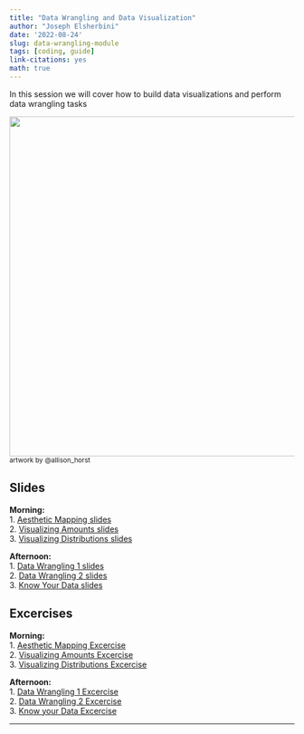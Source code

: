 ```yaml
---
title: "Data Wrangling and Data Visualization"
author: "Joseph Elsherbini"
date: '2022-08-24'
slug: data-wrangling-module
tags: [coding, guide]
link-citations: yes
math: true
---
```




In this session we will cover how to build data visualizations and perform data wrangling tasks

![](/modules/penguins.png){width=600px}  
<small>artwork by @allison_horst</small>

## Slides

**Morning:**  
1. [Aesthetic Mapping slides](/modules/morning-aesthetic-mapping-slides.html)  
2. [Visualizing Amounts slides](/modules/morning-visualizing-amounts-slides.html)  
3. [Visualizing Distributions slides](/modules/morning-visualizing-distributions-slides.html)  

**Afternoon:**  
1. [Data Wrangling 1 slides](/modules/data-wrangling-1.html)  
2. [Data Wrangling 2 slides](/modules/data-wrangling-2.html)  
3. [Know Your Data slides](/modules/know-your-data-1.html)  

## Excercises

**Morning:**  
1. [Aesthetic Mapping Excercise](/exercises/aesthetic-mapping-exercise)  
2. [Visualizing Amounts Excercise](/exercises/visualizing-amounts-exercise)  
3. [Visualizing Distributions Excercise](/exercises/visualizing-distributions-exercise)  

**Afternoon:**  
1. [Data Wrangling 1 Excercise](/exercises/data-wrangling-1-exercise)  
2. [Data Wrangling 2 Excercise](/exercises/data-wrangling-2-exercise)  
3. [Know your Data Excercise](/exercises/know-your-data-exercise)  

------